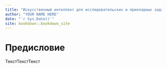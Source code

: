 ```yaml
--- 
title: "Искусственный интеллект для исследовательских и прикладных задач"
author: "YOUR NAME HERE"
date: "`r Sys.Date()`"
site: bookdown::bookdown_site
---
```


# Предисловие
ТекстТекстТекст
